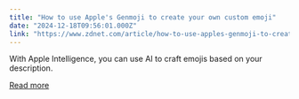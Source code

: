 ```yaml
---
title: "How to use Apple's Genmoji to create your own custom emoji"
date: "2024-12-18T09:56:01.000Z"
link: "https://www.zdnet.com/article/how-to-use-apples-genmoji-to-create-your-own-custom-emoji/"
---
```


With Apple Intelligence, you can use AI to craft emojis based on your description.

[Read more](https://www.zdnet.com/article/how-to-use-apples-genmoji-to-create-your-own-custom-emoji/)
